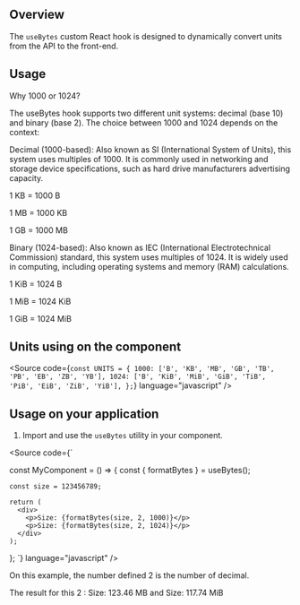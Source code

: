 
<Meta title="Core/Manager React Components/Hooks/useBytes" />

## Overview

The `useBytes` custom React hook is designed to dynamically convert units from the API to the front-end.

## Usage

Why 1000 or 1024?

The useBytes hook supports two different unit systems: decimal (base 10) and binary (base 2). The choice between 1000 and 1024 depends on the context:

Decimal (1000-based): Also known as SI (International System of Units), this system uses multiples of 1000. It is commonly used in networking and storage device specifications, such as hard drive manufacturers advertising capacity.

1 KB = 1000 B

1 MB = 1000 KB

1 GB = 1000 MB

Binary (1024-based): Also known as IEC (International Electrotechnical Commission) standard, this system uses multiples of 1024. It is widely used in computing, including operating systems and memory (RAM) calculations.

1 KiB = 1024 B

1 MiB = 1024 KiB

1 GiB = 1024 MiB

## Units using on the component

<Source
  code={`
  const UNITS = {
  1000: ['B', 'KB', 'MB', 'GB', 'TB', 'PB', 'EB', 'ZB', 'YB'],
  1024: ['B', 'KiB', 'MiB', 'GiB', 'TiB', 'PiB', 'EiB', 'ZiB', 'YiB'],
};
  `}
  language="javascript"
/>

## Usage on your application

1. Import and use the `useBytes` utility in your component.

<Source
  code={`

  const MyComponent = () => {
    const { formatBytes } = useBytes();

    const size = 123456789;

    return (
      <div>
        <p>Size: {formatBytes(size, 2, 1000)}</p>
        <p>Size: {formatBytes(size, 2, 1024)}</p>
      </div>
    );
  };
  `}
  language="javascript"
/>

  On this example, the number defined 2 is the number of decimal.

The result for this 2 :
Size: 123.46 MB and Size: 117.74 MiB
